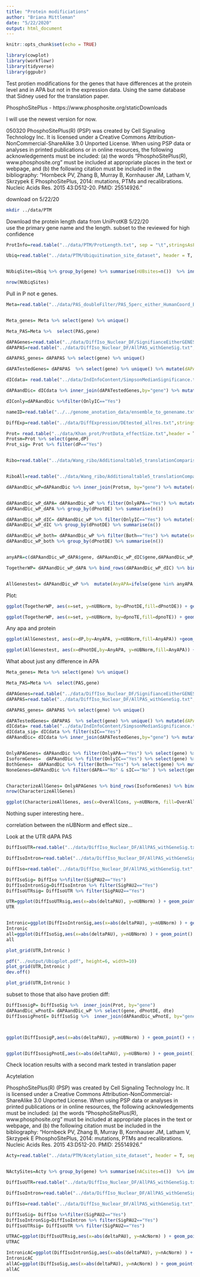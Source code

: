 ```yaml
---
title: "Protein modificiations"
author: "Briana Mittleman"
date: "5/22/2020"
output: html_document
---
```


```r
knitr::opts_chunk$set(echo = TRUE)
```


```r
library(cowplot)
library(workflowr)
library(tidyverse)
library(ggpubr)
```

Test protien modifications for the genes that have differences at the protein level and in APA but not in the expression data. Using the same database that Sidney used for the translation paper. 

PhosphoSitePlus - https://www.phosphosite.org/staticDownloads

I will use the newest version for now.  

050320
PhosphoSitePlus(R) (PSP) was created by Cell Signaling Technology Inc. It is licensed under a Creative Commons Attribution-NonCommercial-ShareAlike 3.0 Unported License. When using PSP data or analyses in printed publications or in online resources, the following acknowledgements must be included: (a) the words "PhosphoSitePlus(R), www.phosphosite.org" must be included at appropriate places in the text or webpage, and (b) the following citation must be included in the bibliography: "Hornbeck PV, Zhang B, Murray B, Kornhauser JM, Latham V, Skrzypek E PhosphoSitePlus, 2014: mutations, PTMs and recalibrations. Nucleic Acids Res. 2015 43:D512-20. PMID: 25514926."

download on 5/22/20  
```bash
mkdir ../data/PTM
```

Download the protein length data from  UniProtKB 5/22/20  
use the primary gene name and the length. subset to the reviewed for high confidence  



```r

ProtInfo=read.table("../data/PTM/ProtLength.txt", sep = "\t",stringsAsFactors = F,header = T,col.names = c("entry","organism", "nAA", "gene")) %>% select(nAA, gene)

Ubiq=read.table("../data/PTM/Ubiquitination_site_dataset", header = T, sep="\t",stringsAsFactors = FALSE) %>% filter(ORGANISM=="human",GENE!="") %>% rename("gene"=GENE)


NUbiqSites=Ubiq %>% group_by(gene) %>% summarise(nUBsites=n())  %>% inner_join(ProtInfo,by="gene") %>% mutate(nUBNorm=nUBsites/nAA)

nrow(NUbiqSites)
```


Pull in P not e genes.  

```r
Meta=read.table("../data/PAS_doubleFilter/PAS_5perc_either_HumanCoord_BothUsage_meta_doubleFilter.txt", header = T, stringsAsFactors = F) 


Meta_genes= Meta %>% select(gene) %>% unique()

Meta_PAS=Meta %>%  select(PAS,gene)

dAPAGenes=read.table("../data/DiffIso_Nuclear_DF/SignifianceEitherGENES_Nuclear.txt", header = T, stringsAsFactors = F)
dAPAPAS=read.table("../data/DiffIso_Nuclear_DF/AllPAS_withGeneSig.txt", header = T, stringsAsFactors = F) %>% inner_join(Meta, by=c("chr","start", "end","gene")) %>% select(PAS,gene,SigPAU2 ) 

dAPAPAS_genes= dAPAPAS %>% select(gene) %>% unique()

dAPATestedGenes= dAPAPAS  %>% select(gene) %>% unique() %>% mutate(dAPA=ifelse(gene %in% dAPAGenes$gene,"Yes", "No")) 

dICdata= read.table("../data/IndInfoContent/SimpsonMedianSignificance.txt", header = T, stringsAsFactors = F)%>% select(sIC,gene)

dAPAandDic= dICdata %>% inner_join(dAPATestedGenes,by="gene") %>% mutate(Both=ifelse(sIC=="Yes" & dAPA=="Yes", "Yes","No"),OnlyIC=ifelse(sIC=="Yes" & dAPA=="No", "Yes","No"),OnlyAPA=ifelse(sIC=="No" & dAPA=="Yes", "Yes","No"))

dIConly=dAPAandDic %>%filter(OnlyIC=="Yes")

nameID=read.table("../../genome_anotation_data/ensemble_to_genename.txt",sep="\t", header = T, stringsAsFactors = F) %>% dplyr::select(Gene_stable_ID, Gene.name)

DiffExp=read.table("../data/DiffExpression/DEtested_allres.txt",stringsAsFactors = F,header = F, col.names = c("Gene_stable_ID" ,"logFC" ,"AveExpr" , "t" ,  "P.Value" ,  "adj.P.Val", "B"  )) %>% inner_join(nameID,by="Gene_stable_ID") %>% dplyr::rename('gene'=Gene.name) %>% dplyr::select(-Gene_stable_ID) %>% mutate(DE=ifelse(adj.P.Val<.05, "Yes", "No")) %>% select(gene,DE) %>% filter(DE=="Yes")

Prot= read.table("../data/Khan_prot/ProtData_effectSize.txt",header = T,stringsAsFactors = F)  %>% mutate(dP=ifelse(pval<0.05, "Yes", "No")) 
Protsm=Prot %>% select(gene,dP)
Prot_sig= Prot %>% filter(dP=="Yes")


Ribo=read.table("../data/Wang_ribo/Additionaltable5_translationComparisons.txt",header = T, stringsAsFactors = F) %>% rename("Gene_stable_ID"= ENSG) %>% inner_join(nameID,by="Gene_stable_ID") %>% dplyr::select(Gene.name, HvC.beta, HvC.pvalue, HvC.FDR) %>% rename("gene"=Gene.name) %>% mutate(dTE=ifelse(HvC.FDR <0.05, "Yes","No")) %>% filter(dTE=="Yes")


RiboAll=read.table("../data/Wang_ribo/Additionaltable5_translationComparisons.txt",header = T, stringsAsFactors = F) %>% rename("Gene_stable_ID"= ENSG) %>% inner_join(nameID,by="Gene_stable_ID") %>% dplyr::select(Gene.name, HvC.beta, HvC.pvalue, HvC.FDR) %>% rename("gene"=Gene.name) %>% mutate(dTE=ifelse(HvC.FDR <0.05, "Yes","No"))
```


```r
dAPAandDic_wP=dAPAandDic %>% inner_join(Protsm, by="gene") %>% mutate(dE=ifelse(gene %in%DiffExp$gene, "Yes", "No" ), dPnotDE=ifelse(dE=="No"&dP=="Yes", "Yes","No"), dte=ifelse(gene %in% Ribo$gene, "Yes", "No"))  %>% inner_join(NUbiqSites,by="gene")


dAPAandDic_wP_dAPA= dAPAandDic_wP %>% filter(OnlyAPA=="Yes") %>% mutate(set="Site")%>% mutate(dpnoTE=ifelse(dPnotDE=="Yes" & dte=="No","Yes", "No"))
dAPAandDic_wP_dAPA %>% group_by(dPnotDE) %>% summarise(n())

dAPAandDic_wP_dIC= dAPAandDic_wP %>% filter(OnlyIC=="Yes") %>% mutate(set="Diversity")%>% mutate(dpnoTE=ifelse(dPnotDE=="Yes" & dte=="No","Yes", "No"))
dAPAandDic_wP_dIC %>% group_by(dPnotDE) %>% summarise(n())

dAPAandDic_wP_both= dAPAandDic_wP %>% filter(Both=="Yes") %>% mutate(set="Both")%>% mutate(dpnoTE=ifelse(dPnotDE=="Yes" & dte=="No","Yes", "No"))
dAPAandDic_wP_both %>% group_by(dPnotDE) %>% summarise(n())


anyAPA=c(dAPAandDic_wP_dAPA$gene, dAPAandDic_wP_dIC$gene,dAPAandDic_wP_both$gene )

TogetherWP= dAPAandDic_wP_dAPA %>% bind_rows(dAPAandDic_wP_dIC) %>% bind_rows(dAPAandDic_wP_both) %>% select(gene, set,dE, dP, dPnotDE, dte,nUBNorm ,dpnoTE) 


AllGenestest= dAPAandDic_wP %>%  mutate(AnyAPA=ifelse(gene %in% anyAPA, "Yes", "No"))

```


Plot:
```r
ggplot(TogetherWP, aes(x=set, y=nUBNorm, by=dPnotDE,fill=dPnotDE)) + geom_boxplot() + stat_compare_means()

```



```r
ggplot(TogetherWP, aes(x=set, y=nUBNorm, by=dpnoTE,fill=dpnoTE)) + geom_boxplot() + stat_compare_means()
```

Any apa and protein 

```r
ggplot(AllGenestest, aes(x=dP,by=AnyAPA, y=nUBNorm,fill=AnyAPA)) +geom_boxplot() +stat_compare_means()
```


```r
ggplot(AllGenestest, aes(x=dPnotDE,by=AnyAPA, y=nUBNorm,fill=AnyAPA)) +geom_boxplot() +stat_compare_means()
```




What about just any difference in APA 

```r
Meta_genes= Meta %>% select(gene) %>% unique()

Meta_PAS=Meta %>%  select(PAS,gene)

dAPAGenes=read.table("../data/DiffIso_Nuclear_DF/SignifianceEitherGENES_Nuclear.txt", header = T, stringsAsFactors = F)
dAPAPAS=read.table("../data/DiffIso_Nuclear_DF/AllPAS_withGeneSig.txt", header = T, stringsAsFactors = F) %>% inner_join(Meta, by=c("chr","start", "end","gene")) %>% select(PAS,gene,SigPAU2 ) 

dAPAPAS_genes= dAPAPAS %>% select(gene) %>% unique()

dAPATestedGenes= dAPAPAS  %>% select(gene) %>% unique() %>% mutate(dAPA=ifelse(gene %in% dAPAGenes$gene,"Yes", "No"))
dICdata= read.table("../data/IndInfoContent/SimpsonMedianSignificance.txt", header = T, stringsAsFactors = F)%>% select(sIC,gene)
dICdata_sig= dICdata %>% filter(sIC=="Yes")
dAPAandDic= dICdata %>% inner_join(dAPATestedGenes,by="gene") %>% mutate(Both=ifelse(sIC=="Yes" & dAPA=="Yes", "Yes","No"),OnlyIC=ifelse(sIC=="Yes" & dAPA=="No", "Yes","No"),OnlyAPA=ifelse(sIC=="No" & dAPA=="Yes", "Yes","No"))


OnlyAPAGenes= dAPAandDic %>% filter(OnlyAPA=="Yes") %>% select(gene) %>% mutate(set="Site")
IsoformGenes=  dAPAandDic %>% filter(OnlyIC=="Yes") %>% select(gene) %>% mutate(set="Isoform")
BothGenes=  dAPAandDic %>% filter(Both=="Yes") %>% select(gene) %>% mutate(set="Both")
NoneGenes=dAPAandDic %>% filter(dAPA=="No" & sIC=="No" ) %>% select(gene) %>% mutate(set="Conserved")


CharacterizeAllGenes= OnlyAPAGenes %>% bind_rows(IsoformGenes) %>% bind_rows(BothGenes)%>% bind_rows(BothGenes) %>% bind_rows(NoneGenes) %>% mutate(OverAllCons=ifelse(set=="Conserved", "Yes","No")) %>% inner_join(NUbiqSites,by="gene")
nrow(CharacterizeAllGenes)
```




```r
ggplot(CharacterizeAllGenes, aes(x=OverAllCons, y=nUBNorm, fill=OverAllCons)) + geom_boxplot() + stat_compare_means()  +scale_fill_brewer(palette = "Set1")+ labs(x="Differences in P and APA", y="Ubiquitnation", title="genes with site level differences")
```

Nothing super interesting here..  


correlation between the nUBNorm and effect size...


Look at the UTR dAPA PAS  
```r
DiffIsoUTR=read.table("../data/DiffIso_Nuclear_DF/AllPAS_withGeneSig.txt", header = T, stringsAsFactors = F) %>% inner_join(Meta, by=c("chr","start", "end","gene"))  %>%  inner_join(NUbiqSites,by="gene") %>% filter(loc=="utr3")

DiffIsoIntron=read.table("../data/DiffIso_Nuclear_DF/AllPAS_withGeneSig.txt", header = T, stringsAsFactors = F) %>% inner_join(Meta, by=c("chr","start", "end","gene"))  %>%  inner_join(NUbiqSites,by="gene") %>% filter(loc=="intron")

DiffIso=read.table("../data/DiffIso_Nuclear_DF/AllPAS_withGeneSig.txt", header = T, stringsAsFactors = F) %>% inner_join(Meta, by=c("chr","start", "end","gene"))  %>%  inner_join(NUbiqSites,by="gene") 

DiffIsoSig= DiffIso %>%filter(SigPAU2=="Yes")
DiffIsoIntronSig=DiffIsoIntron %>% filter(SigPAU2=="Yes")
DiffIsoUTRsig= DiffIsoUTR %>% filter(SigPAU2=="Yes")
```


```r

UTR=ggplot(DiffIsoUTRsig,aes(x=abs(deltaPAU), y=nUBNorm) ) + geom_point() + stat_cor(col="red", label.x=.5) +geom_smooth(col="red", method="lm")+labs(y="Standardized Ubiquitination", title="Genes with differences in 3' UTR APA sites \n correlated with mark signalling protein decay")+theme_classic()
UTR


Intronic=ggplot(DiffIsoIntronSig,aes(x=abs(deltaPAU), y=nUBNorm) ) + geom_point() + stat_cor(col="blue", label.x=.5) +geom_smooth(col="blue", method="lm")+labs(y="Standardized Ubiquitination", title="Genes with differences in intronic APA site \n are not correlated with mark signalling protein decay") +theme_classic()
Intronic
all=ggplot(DiffIsoSig,aes(x=abs(deltaPAU), y=nUBNorm) ) + geom_point() + stat_cor(col="purple", label.x=.5) +geom_smooth(col="purple", method="lm")+labs(y="Standardized Ubiquitination", title="Genes with differences in APA sites\n correlated with mark signalling protein decay")+theme_classic()
all
```


```r
plot_grid(UTR,Intronic )
```

```r
pdf("../output/Ubiqplot.pdf", height=6, width=10)
plot_grid(UTR,Intronic )
dev.off()
```

```r
plot_grid(UTR,Intronic )
```

subset to those that also have protien diff: 

```r
DiffIsosigP= DiffIsoSig %>%  inner_join(Prot, by="gene")
dAPAandDic_wPnotE= dAPAandDic_wP %>% select(gene, dPnotDE, dte)
DiffIsosigPnotE= DiffIsoSig %>%  inner_join(dAPAandDic_wPnotE, by="gene")



ggplot(DiffIsosigP,aes(x=abs(deltaPAU), y=nUBNorm) ) + geom_point() + stat_cor(col="red", label.x=.5) +geom_smooth(col="red", method="lm") +facet_grid(~dP)


ggplot(DiffIsosigPnotE,aes(x=abs(deltaPAU), y=nUBNorm) ) + geom_point() + stat_cor(col="red", label.x=.5) +geom_smooth(col="red", method="lm") +facet_grid(dPnotDE~dte ) +labs(title="rows=dPnotDE, col=dTE")
```


Check location results with a second mark tested in translation paper  


Acytelation 

PhosphoSitePlus(R) (PSP) was created by Cell Signaling Technology Inc. It is licensed under a Creative Commons Attribution-NonCommercial-ShareAlike 3.0 Unported License. When using PSP data or analyses in printed publications or in online resources, the following acknowledgements must be included: (a) the words "PhosphoSitePlus(R), www.phosphosite.org" must be included at appropriate places in the text or webpage, and (b) the following citation must be included in the bibliography: "Hornbeck PV, Zhang B, Murray B, Kornhauser JM, Latham V, Skrzypek E PhosphoSitePlus, 2014: mutations, PTMs and recalibrations. Nucleic Acids Res. 2015 43:D512-20. PMID: 25514926."

 
```r
Acty=read.table("../data/PTM/Acetylation_site_dataset", header = T, sep="\t",stringsAsFactors = FALSE) %>% filter(ORGANISM=="human",GENE!="") %>% rename("gene"=GENE)


NActySites=Acty %>% group_by(gene) %>% summarise(nACsites=n())  %>% inner_join(ProtInfo,by="gene") %>% mutate(nAcNorm=nACsites/nAA)

```


```r
DiffIsoUTR=read.table("../data/DiffIso_Nuclear_DF/AllPAS_withGeneSig.txt", header = T, stringsAsFactors = F) %>% inner_join(Meta, by=c("chr","start", "end","gene"))  %>%  inner_join(NActySites,by="gene") %>% filter(loc=="utr3")

DiffIsoIntron=read.table("../data/DiffIso_Nuclear_DF/AllPAS_withGeneSig.txt", header = T, stringsAsFactors = F) %>% inner_join(Meta, by=c("chr","start", "end","gene"))  %>%  inner_join(NActySites,by="gene") %>% filter(loc=="intron")

DiffIso=read.table("../data/DiffIso_Nuclear_DF/AllPAS_withGeneSig.txt", header = T, stringsAsFactors = F) %>% inner_join(Meta, by=c("chr","start", "end","gene"))  %>%  inner_join(NActySites,by="gene") 

DiffIsoSig= DiffIso %>%filter(SigPAU2=="Yes")
DiffIsoIntronSig=DiffIsoIntron %>% filter(SigPAU2=="Yes")
DiffIsoUTRsig= DiffIsoUTR %>% filter(SigPAU2=="Yes")
```


```r
UTRAC=ggplot(DiffIsoUTRsig,aes(x=abs(deltaPAU), y=nAcNorm) ) + geom_point() + stat_cor(col="red", label.x=.5) +geom_smooth(col="red", method="lm")+labs(y="Normalized Acytelation")+theme_classic()
UTRAC

IntronicAC=ggplot(DiffIsoIntronSig,aes(x=abs(deltaPAU), y=nAcNorm) ) + geom_point() + stat_cor(col="blue", label.x=.5) +geom_smooth(col="blue", method="lm")+labs(y="Normalized Acytelation" ) +theme_classic()
IntronicAC
allAC=ggplot(DiffIsoSig,aes(x=abs(deltaPAU), y=nAcNorm) ) + geom_point() + stat_cor(col="purple", label.x=.5) +geom_smooth(col="purple", method="lm")+labs(y="Normalized Acytelation")+theme_classic()
allAC
```

